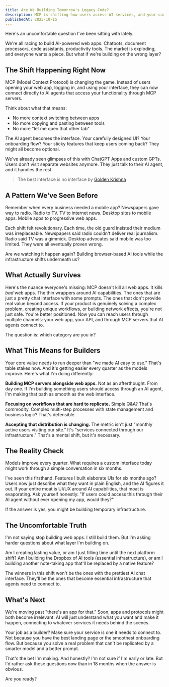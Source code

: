 ```yaml
---
title: Are We Building Tomorrow's Legacy Code?
description: MCP is shifting how users access AI services, and your carefully designed web app might become optional sooner than you think.
publishedAt: 2025-10-15
---
```


Here's an uncomfortable question I've been sitting with lately.

We're all racing to build AI-powered web apps. Chatbots, document processors, code assistants, productivity tools. The market is exploding, and everyone wants a piece. But what if we're building on the wrong layer?

## The Shift Happening Right Now

MCP (Model Context Protocol) is changing the game. Instead of users opening your web app, logging in, and using your interface, they can now connect directly to AI agents that access your functionality through MCP servers.

Think about what that means:

- No more context switching between apps
- No more copying and pasting between tools
- No more "let me open that other tab"

The AI agent becomes the interface. Your carefully designed UI? Your onboarding flow? Your sticky features that keep users coming back? They might all become optional.

We've already seen glimpses of this with ChatGPT Apps and custom GPTs. Users don't visit separate websites anymore. They just talk to their AI agent, and it handles the rest.

> The best interface is no interface by [Golden Krishna](https://x.com/goldenkrishna)

## A Pattern We've Seen Before

Remember when every business needed a mobile app? Newspapers gave way to radio. Radio to TV. TV to internet news. Desktop sites to mobile apps. Mobile apps to progressive web apps.

Each shift felt revolutionary. Each time, the old guard insisted their medium was irreplaceable. Newspapers said radio couldn't deliver real journalism. Radio said TV was a gimmick. Desktop advocates said mobile was too limited. They were all eventually proven wrong.

Are we watching it happen again? Building browser-based AI tools while the infrastructure shifts underneath us?

## What Actually Survives

Here's the nuance everyone's missing: MCP doesn't kill all web apps. It kills _bad_ web apps. The thin wrappers around AI capabilities. The ones that are just a pretty chat interface with some prompts. The ones that don't provide real value beyond access. If your product is genuinely solving a complex problem, creating unique workflows, or building network effects, you're not just safe. You're better positioned. Now you can reach users through multiple channels: your web app, your API, and through MCP servers that AI agents connect to.

The question is: which category are you in?

## What This Means for Builders

Your core value needs to run deeper than "we made AI easy to use." That's table stakes now. And it's getting easier every quarter as the models improve. Here's what I'm doing differently:

**Building MCP servers alongside web apps.** Not as an afterthought. From day one. If I'm building something users should access through an AI agent, I'm making that path as smooth as the web interface.

**Focusing on workflows that are hard to replicate.** Simple Q&A? That's commodity. Complex multi-step processes with state management and business logic? That's defensible.

**Accepting that distribution is changing.** The metric isn't just "monthly active users visiting our site." It's "services connected through our infrastructure." That's a mental shift, but it's necessary.

## The Reality Check

Models improve every quarter. What requires a custom interface today might work through a simple conversation in six months.

I've seen this firsthand. Features I built elaborate UIs for six months ago? Users now just describe what they want in plain English, and the AI figures it out. If your entire moat is UI/UX around AI capabilities, that moat is evaporating. Ask yourself honestly: "If users could access this through their AI agent without ever opening my app, would they?"

If the answer is yes, you might be building temporary infrastructure.

## The Uncomfortable Truth

I'm not saying stop building web apps. I still build them. But I'm asking harder questions about what layer I'm building on.

Am I creating lasting value, or am I just filling time until the next platform shift? Am I building the Dropbox of AI tools (essential infrastructure), or am I building another note-taking app that'll be replaced by a native feature?

The winners in this shift won't be the ones with the prettiest AI chat interface. They'll be the ones that become essential infrastructure that agents need to connect to.

## What's Next

We're moving past "there's an app for that." Soon, apps and protocols might both become irrelevant. AI will just understand what you want and make it happen, connecting to whatever services it needs behind the scenes.

Your job as a builder? Make sure your service is one it needs to connect to. Not because you have the best landing page or the smoothest onboarding flow. But because you solve a real problem that can't be replicated by a smarter model and a better prompt.

That's the bet I'm making. And honestly? I'm not sure if I'm early or late. But I'd rather ask these questions now than in 18 months when the answer is obvious.

Are you ready?
